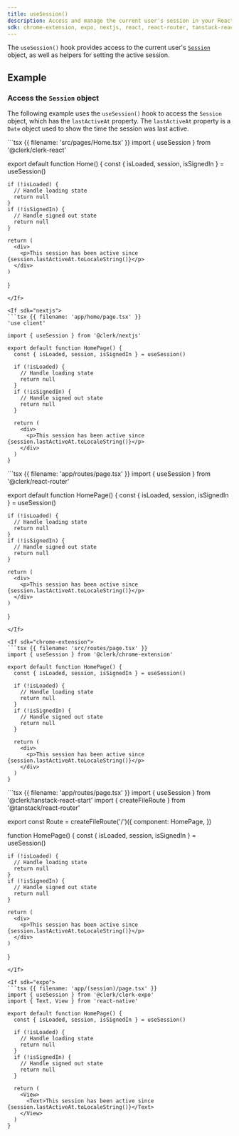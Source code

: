 ```yaml
---
title: useSession()
description: Access and manage the current user's session in your React application with Clerk's useSession() hook.
sdk: chrome-extension, expo, nextjs, react, react-router, tanstack-react-start
---
```


The `useSession()` hook provides access to the current user's [`Session`](/docs/reference/javascript/session) object, as well as helpers for setting the active session.

## Example

### Access the `Session` object

The following example uses the `useSession()` hook to access the `Session` object, which has the `lastActiveAt` property. The `lastActiveAt` property is a `Date` object used to show the time the session was last active.

<If sdk="react">
  ```tsx {{ filename: 'src/pages/Home.tsx' }}
  import { useSession } from '@clerk/clerk-react'

  export default function Home() {
    const { isLoaded, session, isSignedIn } = useSession()

    if (!isLoaded) {
      // Handle loading state
      return null
    }
    if (!isSignedIn) {
      // Handle signed out state
      return null
    }

    return (
      <div>
        <p>This session has been active since {session.lastActiveAt.toLocaleString()}</p>
      </div>
    )
  }
  ```
</If>

<If sdk="nextjs">
  ```tsx {{ filename: 'app/home/page.tsx' }}
  'use client'

  import { useSession } from '@clerk/nextjs'

  export default function HomePage() {
    const { isLoaded, session, isSignedIn } = useSession()

    if (!isLoaded) {
      // Handle loading state
      return null
    }
    if (!isSignedIn) {
      // Handle signed out state
      return null
    }

    return (
      <div>
        <p>This session has been active since {session.lastActiveAt.toLocaleString()}</p>
      </div>
    )
  }
  ```
</If>

<If sdk="react-router">
  ```tsx {{ filename: 'app/routes/page.tsx' }}
  import { useSession } from '@clerk/react-router'

  export default function HomePage() {
    const { isLoaded, session, isSignedIn } = useSession()

    if (!isLoaded) {
      // Handle loading state
      return null
    }
    if (!isSignedIn) {
      // Handle signed out state
      return null
    }

    return (
      <div>
        <p>This session has been active since {session.lastActiveAt.toLocaleString()}</p>
      </div>
    )
  }
  ```
</If>

<If sdk="chrome-extension">
  ```tsx {{ filename: 'src/routes/page.tsx' }}
  import { useSession } from '@clerk/chrome-extension'

  export default function HomePage() {
    const { isLoaded, session, isSignedIn } = useSession()

    if (!isLoaded) {
      // Handle loading state
      return null
    }
    if (!isSignedIn) {
      // Handle signed out state
      return null
    }

    return (
      <div>
        <p>This session has been active since {session.lastActiveAt.toLocaleString()}</p>
      </div>
    )
  }
  ```
</If>

<If sdk="tanstack-react-start">
  ```tsx {{ filename: 'app/routes/page.tsx' }}
  import { useSession } from '@clerk/tanstack-react-start'
  import { createFileRoute } from '@tanstack/react-router'

  export const Route = createFileRoute('/')({
    component: HomePage,
  })

  function HomePage() {
    const { isLoaded, session, isSignedIn } = useSession()

    if (!isLoaded) {
      // Handle loading state
      return null
    }
    if (!isSignedIn) {
      // Handle signed out state
      return null
    }

    return (
      <div>
        <p>This session has been active since {session.lastActiveAt.toLocaleString()}</p>
      </div>
    )
  }
  ```
</If>

<If sdk="expo">
  ```tsx {{ filename: 'app/(session)/page.tsx' }}
  import { useSession } from '@clerk/clerk-expo'
  import { Text, View } from 'react-native'

  export default function HomePage() {
    const { isLoaded, session, isSignedIn } = useSession()

    if (!isLoaded) {
      // Handle loading state
      return null
    }
    if (!isSignedIn) {
      // Handle signed out state
      return null
    }

    return (
      <View>
        <Text>This session has been active since {session.lastActiveAt.toLocaleString()}</Text>
      </View>
    )
  }
  ```
</If>

<Typedoc src="clerk-react/use-session-return" />
